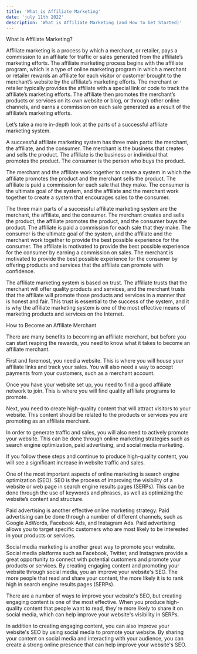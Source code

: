 ```yaml
---
title: 'What is Affiliate Marketing'
date: 'july 11th 2022'
description: 'What is Affiliate Marketing (and How to Get Started)'
---
```

What Is Affiliate Marketing?

Affiliate marketing is a process by which a merchant, or retailer, pays a commission to an affiliate for traffic or sales generated from the affiliate’s marketing efforts. The affiliate marketing process begins with the affiliate program, which is a type of online marketing program in which a merchant or retailer rewards an affiliate for each visitor or customer brought to the merchant’s website by the affiliate’s marketing efforts. The merchant or retailer typically provides the affiliate with a special link or code to track the affiliate’s marketing efforts. The affiliate then promotes the merchant’s products or services on its own website or blog, or through other online channels, and earns a commission on each sale generated as a result of the affiliate’s marketing efforts.


Let’s take a more in-depth look at the parts of a successful affiliate marketing system.

A successful affiliate marketing system has three main parts: the merchant, the affiliate, and the consumer. The merchant is the business that creates and sells the product. The affiliate is the business or individual that promotes the product. The consumer is the person who buys the product.

The merchant and the affiliate work together to create a system in which the affiliate promotes the product and the merchant sells the product. The affiliate is paid a commission for each sale that they make. The consumer is the ultimate goal of the system, and the affiliate and the merchant work together to create a system that encourages sales to the consumer.

The three main parts of a successful affiliate marketing system are the merchant, the affiliate, and the consumer. The merchant creates and sells the product, the affiliate promotes the product, and the consumer buys the product. The affiliate is paid a commission for each sale that they make. The consumer is the ultimate goal of the system, and the affiliate and the merchant work together to provide the best possible experience for the consumer. The affiliate is motivated to provide the best possible experience for the consumer by earning a commission on sales. The merchant is motivated to provide the best possible experience for the consumer by offering products and services that the affiliate can promote with confidence.

The affiliate marketing system is based on trust. The affiliate trusts that the merchant will offer quality products and services, and the merchant trusts that the affiliate will promote those products and services in a manner that is honest and fair. This trust is essential to the success of the system, and it is why the affiliate marketing system is one of the most effective means of marketing products and services on the Internet.


How to Become an Affiliate Merchant

There are many benefits to becoming an affiliate merchant, but before you can start reaping the rewards, you need to know what it takes to become an affiliate merchant.

First and foremost, you need a website. This is where you will house your affiliate links and track your sales. You will also need a way to accept payments from your customers, such as a merchant account.

Once you have your website set up, you need to find a good affiliate network to join. This is where you will find quality affiliate programs to promote.

Next, you need to create high-quality content that will attract visitors to your website. This content should be related to the products or services you are promoting as an affiliate merchant.

In order to generate traffic and sales, you will also need to actively promote your website. This can be done through online marketing strategies such as search engine optimization, paid advertising, and social media marketing.

If you follow these steps and continue to produce high-quality content, you will see a significant increase in website traffic and sales.

One of the most important aspects of online marketing is search engine optimization (SEO). SEO is the process of improving the visibility of a website or web page in search engine results pages (SERPs). This can be done through the use of keywords and phrases, as well as optimizing the website’s content and structure.

Paid advertising is another effective online marketing strategy. Paid advertising can be done through a number of different channels, such as Google AdWords, Facebook Ads, and Instagram Ads. Paid advertising allows you to target specific customers who are most likely to be interested in your products or services.

Social media marketing is another great way to promote your website. Social media platforms such as Facebook, Twitter, and Instagram provide a great opportunity to connect with potential customers and promote your products or services. By creating engaging content and promoting your website through social media, you an improve your website's SEO. The more people that read and share your content, the more likely it is to rank high in search engine results pages (SERPs).

There are a number of ways to improve your website's SEO, but creating engaging content is one of the most effective. When you produce high-quality content that people want to read, they're more likely to share it on social media, which can help improve your website's visibility in SERPs.

In addition to creating engaging content, you can also improve your website's SEO by using social media to promote your website. By sharing your content on social media and interacting with your audience, you can create a strong online presence that can help improve your website's SEO.


